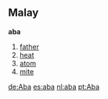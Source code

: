 ==Malay==
'''aba'''

# [[father]]
# [[heat]]
# [[atom]]
# [[mite]]

[[de:Aba]]
[[es:aba]]
[[nl:aba]]
[[pt:Aba]]